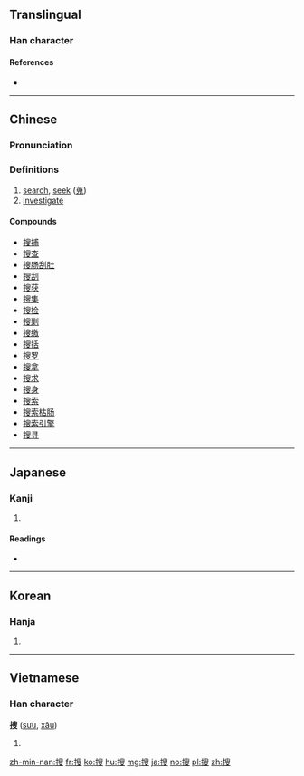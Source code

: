 {{also|捜}}
==Translingual==

===Han character===
{{Han char|rn=64|rad=手|as=10|sn=13|four=57047|canj=QHXE|ids=⿰扌叟}}

====References====
* {{Han ref|kx=0447.070|dkj=12486|dj=0797.190|hdz=31919.070|uh=641C|ud=25628|bh=B76A|bd=46954}}

----

==Chinese==
{{zh-forms}}

===Pronunciation===
{{zh-pron
|m=sōu
|c=sau1,sau2
|mc=
|oc=y
|ma=Zh-sou.ogg
|cat=v
}}

===Definitions===
# [[search]], [[seek]] ([[蒐]])
# [[investigate]]

====Compounds====
* [[搜捕]]
* [[搜查]]
* [[搜肠刮肚]]
* [[搜刮]]
* [[搜获]]
* [[搜集]]
* [[搜检]]
* [[搜剿]]
* [[搜缴]]
* [[搜括]]
* [[搜罗]]
* [[搜拿]]
* [[搜求]]
* [[搜身]]
* [[搜索]]
* [[搜索枯肠]]
* [[搜索引擎]]
* [[搜寻]]

----

==Japanese==

===Kanji===
{{ja-kanji|grade=|rs=手10}}

# {{defn|lang=ja|sort=手10}}

====Readings====
* {{ja-readings|on=[[そう]] (sō)|kun=[[さがす]] (sagasu)}}

----

==Korean==

===Hanja===
{{ko-hanja|hangeul=수|eumhun=|rv=su|mr=su|y=swu}}

# {{defn|lang=ko|sort=手10}}

----

==Vietnamese==

===Han character===
'''搜''' ([[sưu]], [[xâu]])

# {{defn|lang=vi}}

[[zh-min-nan:搜]]
[[fr:搜]]
[[ko:搜]]
[[hu:搜]]
[[mg:搜]]
[[ja:搜]]
[[no:搜]]
[[pl:搜]]
[[zh:搜]]